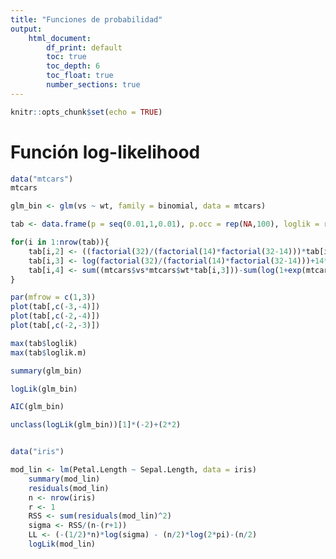 ```yaml
---
title: "Funciones de probabilidad"
output:
    html_document:
        df_print: default
        toc: true
        toc_depth: 6
        toc_float: true
        number_sections: true
---
```


```r
knitr::opts_chunk$set(echo = TRUE)
```

# Función log-likelihood


```r

data("mtcars")
mtcars

glm_bin <- glm(vs ~ wt, family = binomial, data = mtcars)

tab <- data.frame(p = seq(0.01,1,0.01), p.occ = rep(NA,100), loglik = rep(NA,100), loglik.m = rep(NA,100))

for(i in 1:nrow(tab)){
    tab[i,2] <- ((factorial(32)/(factorial(14)*factorial(32-14)))*tab[i,1]^14)*(1-tab[i,1])^(32-14)
    tab[i,3] <- log(factorial(32)/(factorial(14)*factorial(32-14)))+14*log(tab[i,1])+(32-14)*log(1-tab[i,1])
    tab[i,4] <- sum((mtcars$vs*mtcars$wt*tab[i,3]))-sum(log(1+exp(mtcars$wt*tab[i,3])))
}

par(mfrow = c(1,3))
plot(tab[,c(-3,-4)])
plot(tab[,c(-2,-4)])
plot(tab[,c(-2,-3)])

max(tab$loglik)
max(tab$loglik.m)

summary(glm_bin)

logLik(glm_bin)

AIC(glm_bin)

unclass(logLik(glm_bin))[1]*(-2)+(2*2)


data("iris")

mod_lin <- lm(Petal.Length ~ Sepal.Length, data = iris)
    summary(mod_lin)
    residuals(mod_lin)
    n <- nrow(iris)
    r <- 1
    RSS <- sum(residuals(mod_lin)^2)
    sigma <- RSS/(n-(r+1))
    LL <- (-(1/2)*n)*log(sigma) - (n/2)*log(2*pi)-(n/2)
    logLik(mod_lin)
    
    

```
